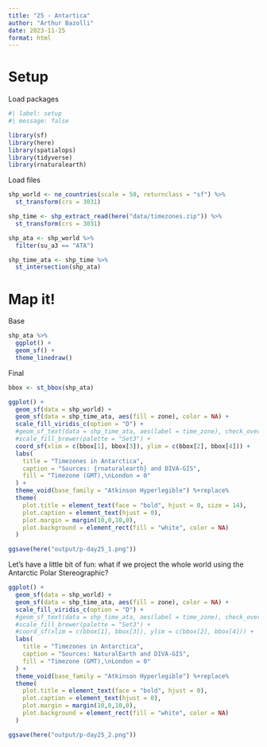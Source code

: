 ```yaml
---
title: "25 - Antartica"
author: "Arthur Bazolli"
date: 2023-11-25
format: html
---
```


# Setup

Load packages
```r
#| label: setup
#| message: false

library(sf)
library(here)
library(spatialops)
library(tidyverse)
library(rnaturalearth)
```

Load files
```r
shp_world <- ne_countries(scale = 50, returnclass = "sf") %>% 
  st_transform(crs = 3031)

shp_time <- shp_extract_read(here("data/timezones.zip")) %>% 
  st_transform(crs = 3031)

shp_ata <- shp_world %>% 
  filter(su_a3 == "ATA")

shp_time_ata <- shp_time %>% 
  st_intersection(shp_ata)
```



# Map it!

Base
```r
shp_ata %>% 
  ggplot() + 
  geom_sf() +
  theme_linedraw()
```

Final
```r
bbox <- st_bbox(shp_ata)

ggplot() + 
  geom_sf(data = shp_world) +
  geom_sf(data = shp_time_ata, aes(fill = zone), color = NA) +
  scale_fill_viridis_c(option = "D") +
  #geom_sf_text(data = shp_time_ata, aes(label = time_zone), check_overlap = T, size = 3) +
  #scale_fill_brewer(palette = "Set3") +
  coord_sf(xlim = c(bbox[1], bbox[3]), ylim = c(bbox[2], bbox[4])) +
  labs(
    title = "Timezones in Antarctica", 
    caption = "Sources: {rnaturalearth} and DIVA-GIS",
    fill = "Timezone (GMT),\nLondon = 0"
  ) +
  theme_void(base_family = "Atkinson Hyperlegible") %+replace% 
  theme(
    plot.title = element_text(face = "bold", hjust = 0, size = 14), 
    plot.caption = element_text(hjust = 0),
    plot.margin = margin(10,0,10,0),
    plot.background = element_rect(fill = "white", color = NA)
  )

ggsave(here("output/p-day25_1.png"))
```


Let's have a little bit of fun: what if we project the whole world using the Antarctic Polar Stereographic?
```r
ggplot() + 
  geom_sf(data = shp_world) +
  geom_sf(data = shp_time_ata, aes(fill = zone), color = NA) +
  scale_fill_viridis_c(option = "D") +
  #geom_sf_text(data = shp_time_ata, aes(label = time_zone), check_overlap = T, size = 3) +
  #scale_fill_brewer(palette = "Set3") +
  #coord_sf(xlim = c(bbox[1], bbox[3]), ylim = c(bbox[2], bbox[4])) +
  labs(
    title = "Timezones in Antarctica", 
    caption = "Sources: NaturalEarth and DIVA-GIS",
    fill = "Timezone (GMT),\nLondon = 0"
  ) +
  theme_void(base_family = "Atkinson Hyperlegible") %+replace% 
  theme(
    plot.title = element_text(face = "bold", hjust = 0), 
    plot.caption = element_text(hjust = 0),
    plot.margin = margin(10,0,10,0),
    plot.background = element_rect(fill = "white", color = NA)
  )

ggsave(here("output/p-day25_2.png"))
```

